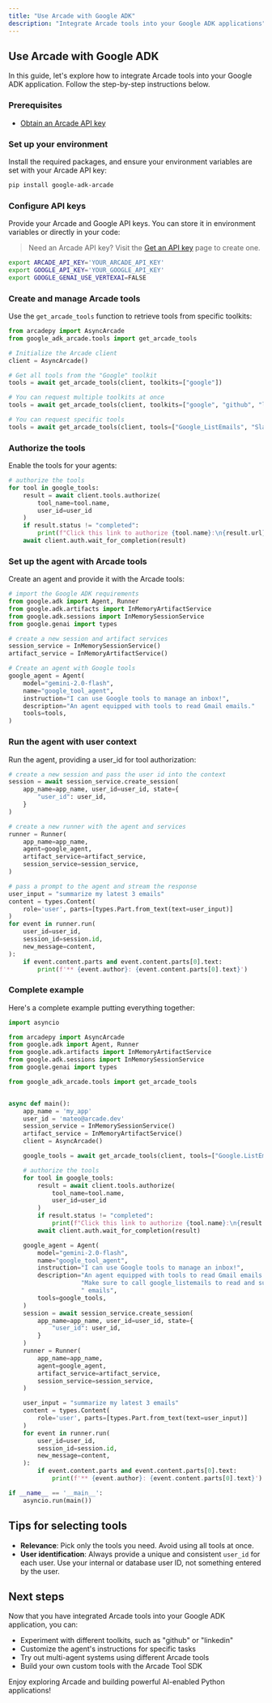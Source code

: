 ```yaml
---
title: "Use Arcade with Google ADK"
description: "Integrate Arcade tools into your Google ADK applications"
---
```



## Use Arcade with Google ADK

In this guide, let's explore how to integrate Arcade tools into your Google ADK application. Follow the step-by-step instructions below.

<Steps>

### Prerequisites

- [Obtain an Arcade API key](/home/api-keys)

### Set up your environment

Install the required packages, and ensure your environment variables are set with your Arcade API key:

```bash
pip install google-adk-arcade
```

### Configure API keys

Provide your Arcade and Google API keys. You can store it in environment variables or directly in your code:

> Need an Arcade API key? Visit the [Get an API key](/home/api-keys) page to create one.

```bash
export ARCADE_API_KEY='YOUR_ARCADE_API_KEY'
export GOOGLE_API_KEY='YOUR_GOOGLE_API_KEY'
export GOOGLE_GENAI_USE_VERTEXAI=FALSE
```

### Create and manage Arcade tools

Use the `get_arcade_tools` function to retrieve tools from specific toolkits:

```python
from arcadepy import AsyncArcade
from google_adk_arcade.tools import get_arcade_tools

# Initialize the Arcade client
client = AsyncArcade()

# Get all tools from the "Google" toolkit
tools = await get_arcade_tools(client, toolkits=["google"])

# You can request multiple toolkits at once
tools = await get_arcade_tools(client, toolkits=["google", "github", "linkedin"])

# You can request specific tools
tools = await get_arcade_tools(client, tools=["Google_ListEmails", "Slack_ListUsers", "Slack_SendDmToUser"])
```
### Authorize the tools

Enable the tools for your agents:

```python
# authorize the tools
for tool in google_tools:
    result = await client.tools.authorize(
        tool_name=tool.name,
        user_id=user_id
    )
    if result.status != "completed":
        print(f"Click this link to authorize {tool.name}:\n{result.url}")
    await client.auth.wait_for_completion(result)
```

### Set up the agent with Arcade tools

Create an agent and provide it with the Arcade tools:

```python
# import the Google ADK requirements
from google.adk import Agent, Runner
from google.adk.artifacts import InMemoryArtifactService
from google.adk.sessions import InMemorySessionService
from google.genai import types

# create a new session and artifact services
session_service = InMemorySessionService()
artifact_service = InMemoryArtifactService()

# Create an agent with Google tools
google_agent = Agent(
    model="gemini-2.0-flash",
    name="google_tool_agent",
    instruction="I can use Google tools to manage an inbox!",
    description="An agent equipped with tools to read Gmail emails."
    tools=tools,
)
```

### Run the agent with user context

Run the agent, providing a user_id for tool authorization:

```python
# create a new session and pass the user id into the context
session = await session_service.create_session(
    app_name=app_name, user_id=user_id, state={
        "user_id": user_id,
    }
)

# create a new runner with the agent and services
runner = Runner(
    app_name=app_name,
    agent=google_agent,
    artifact_service=artifact_service,
    session_service=session_service,
)

# pass a prompt to the agent and stream the response
user_input = "summarize my latest 3 emails"
content = types.Content(
    role='user', parts=[types.Part.from_text(text=user_input)]
)
for event in runner.run(
    user_id=user_id,
    session_id=session.id,
    new_message=content,
):
    if event.content.parts and event.content.parts[0].text:
        print(f'** {event.author}: {event.content.parts[0].text}')
```

### Complete example

Here's a complete example putting everything together:

```python
import asyncio

from arcadepy import AsyncArcade
from google.adk import Agent, Runner
from google.adk.artifacts import InMemoryArtifactService
from google.adk.sessions import InMemorySessionService
from google.genai import types

from google_adk_arcade.tools import get_arcade_tools


async def main():
    app_name = 'my_app'
    user_id = 'mateo@arcade.dev'
    session_service = InMemorySessionService()
    artifact_service = InMemoryArtifactService()
    client = AsyncArcade()

    google_tools = await get_arcade_tools(client, tools=["Google.ListEmails"])

    # authorize the tools
    for tool in google_tools:
        result = await client.tools.authorize(
            tool_name=tool.name,
            user_id=user_id
        )
        if result.status != "completed":
            print(f"Click this link to authorize {tool.name}:\n{result.url}")
        await client.auth.wait_for_completion(result)

    google_agent = Agent(
        model="gemini-2.0-flash",
        name="google_tool_agent",
        instruction="I can use Google tools to manage an inbox!",
        description="An agent equipped with tools to read Gmail emails. "
                    "Make sure to call google_listemails to read and summarize"
                    " emails",
        tools=google_tools,
    )
    session = await session_service.create_session(
        app_name=app_name, user_id=user_id, state={
            "user_id": user_id,
        }
    )
    runner = Runner(
        app_name=app_name,
        agent=google_agent,
        artifact_service=artifact_service,
        session_service=session_service,
    )

    user_input = "summarize my latest 3 emails"
    content = types.Content(
        role='user', parts=[types.Part.from_text(text=user_input)]
    )
    for event in runner.run(
        user_id=user_id,
        session_id=session.id,
        new_message=content,
    ):
        if event.content.parts and event.content.parts[0].text:
            print(f'** {event.author}: {event.content.parts[0].text}')

if __name__ == '__main__':
    asyncio.run(main())

```

</Steps>

## Tips for selecting tools

- **Relevance**: Pick only the tools you need. Avoid using all tools at once.
- **User identification**: Always provide a unique and consistent `user_id` for each user. Use your internal or database user ID, not something entered by the user.

## Next steps

Now that you have integrated Arcade tools into your Google ADK application, you can:

- Experiment with different toolkits, such as "github" or "linkedin"
- Customize the agent's instructions for specific tasks
- Try out multi-agent systems using different Arcade tools
- Build your own custom tools with the Arcade Tool SDK

Enjoy exploring Arcade and building powerful AI-enabled Python applications!
